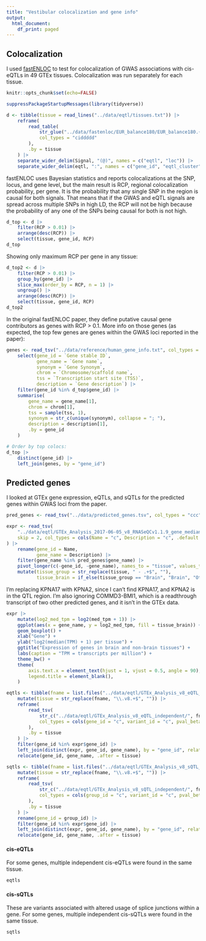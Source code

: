 ```yaml
---
title: "Vestibular colocalization and gene info"
output:
  html_document:
    df_print: paged
---
```


## Colocalization

I used [fastENLOC](https://github.com/xqwen/fastenloc) to test for colocalization of GWAS associations with cis-eQTLs in 49 GTEx tissues. Colocalization was run separately for each tissue.

```r
knitr::opts_chunk$set(echo=FALSE)
```

```r
suppressPackageStartupMessages(library(tidyverse))

d <- tibble(tissue = read_lines("../data/eqtl/tissues.txt")) |>
    reframe(
        read_table(
            str_glue("../data/fastenloc/EUR_balance180/EUR_balance180.{tissue}.enloc.sig.out"),
            col_types = "ciddddd"
        ),
        .by = tissue
    ) |>
    separate_wider_delim(Signal, "(@)", names = c("eqtl", "loc")) |>
    separate_wider_delim(eqtl, ":", names = c("gene_id", "eqtl_cluster"))
```

fastENLOC uses Bayesian statistics and reports colocalizations at the SNP, locus, and gene level, but the main result is RCP, regional colocalization probability, per gene. It is the probability that any single SNP in the region is causal for both signals. That means that if the GWAS and eQTL signals are spread across multiple SNPs in high LD, the RCP will not be high because the probability of any one of the SNPs being causal for both is not high.

```r
d_top <- d |>
    filter(RCP > 0.01) |>
    arrange(desc(RCP)) |>
    select(tissue, gene_id, RCP)
d_top
```

Showing only maximum RCP per gene in any tissue:

```r
d_top2 <- d |>
    filter(RCP > 0.01) |>
    group_by(gene_id) |>
    slice_max(order_by = RCP, n = 1) |>
    ungroup() |>
    arrange(desc(RCP)) |>
    select(tissue, gene_id, RCP)
d_top2
```

In the original fastENLOC paper, they define putative causal gene contributors as genes with RCP > 0.1. More info on those genes (as expected, the top few genes are genes within the GWAS loci reported in the paper):

<!-- https://exphewas.statgen.org/v1/gene/ENSG00000204682 -->
<!-- https://exphewas.statgen.org/v1/gene/ENSG00000078403 -->
<!-- https://exphewas.statgen.org/v1/gene/ENSG00000196653 -->
<!-- https://exphewas.statgen.org/v1/gene/ENSG00000078403 -->
<!-- https://exphewas.statgen.org/v1/gene/ENSG00000180592 -->

<!-- All top continuous variables are BMI related. But I sampled some genes from the data at random and that seems to be a common occurrence. -->

<!-- https://exphewas.statgen.org/v1/gene/ENSG00000170165 -->
<!-- https://exphewas.statgen.org/v1/gene/ENSG00000178222 -->
<!-- https://exphewas.statgen.org/v1/gene/ENSG00000231074 -->
<!-- https://exphewas.statgen.org/v1/gene/ENSG00000139323 -->
<!-- https://exphewas.statgen.org/v1/gene/ENSG00000163807 -->
<!-- https://exphewas.statgen.org/v1/gene/ENSG00000230641 -->

```r
genes <- read_tsv("../data/reference/human_gene_info.txt", col_types = "cciicccc") |>
    select(gene_id = `Gene stable ID`,
           gene_name = `Gene name`,
           synonym = `Gene Synonym`,
           chrom = `Chromosome/scaffold name`,
           tss = `Transcription start site (TSS)`,
           description = `Gene description`) |>
    filter(gene_id %in% d_top$gene_id) |>
    summarise(
        gene_name = gene_name[1],
        chrom = chrom[1],
        tss = sample(tss, 1),
        synonym = str_c(unique(synonym), collapse = "; "),
        description = description[1],
        .by = gene_id
    )

# Order by top colocs:
d_top |>
    distinct(gene_id) |>
    left_join(genes, by = "gene_id")
```

## Predicted genes

I looked at GTEx gene expression, eQTLs, and sQTLs for the predicted genes within GWAS loci from the paper.

```r
pred_genes <- read_tsv("../data/predicted_genes.tsv", col_types = "ccc")

expr <- read_tsv(
    "../data/eqtl/GTEx_Analysis_2017-06-05_v8_RNASeQCv1.1.9_gene_median_tpm.gct.gz",
    skip = 2, col_types = cols(Name = "c", Description = "c", .default = "d")
) |>
    rename(gene_id = Name,
           gene_name = Description) |>
    filter(gene_name %in% pred_genes$gene_name) |>
    pivot_longer(c(-gene_id, -gene_name), names_to = "tissue", values_to = "med_tpm") |>
    mutate(tissue_group = str_replace(tissue, " - .+$", ""),
           tissue_brain = if_else(tissue_group == "Brain", "Brain", "Other"))
```

I'm replacing KPNA17 with KPNA2, since I can't find KPNA17, and KPNA2 is in the QTL region. I'm also ignoring COMMD3-BMI1, which is a readthrough transcript of two other predicted genes, and it isn't in the GTEx data.

```r
expr |>
    mutate(log2_med_tpm = log2(med_tpm + 1)) |>
    ggplot(aes(x = gene_name, y = log2_med_tpm, fill = tissue_brain)) +
    geom_boxplot() +
    xlab("Gene") +
    ylab("log2(median(TPM) + 1) per tissue") +
    ggtitle("Expression of genes in brain and non-brain tissues") +
    labs(caption = "TPM = transcripts per million") +
    theme_bw() +
    theme(
        axis.text.x = element_text(hjust = 1, vjust = 0.5, angle = 90),
        legend.title = element_blank(),
    )
```

```r
eqtls <- tibble(fname = list.files("../data/eqtl/GTEx_Analysis_v8_eQTL_independent/")) |>
    mutate(tissue = str_replace(fname, "\\.v8.+$", "")) |>
    reframe(
        read_tsv(
            str_c("../data/eqtl/GTEx_Analysis_v8_eQTL_independent/", fname),
            col_types = cols(gene_id = "c", variant_id = "c", pval_beta = "d", .default = "-")
        ),
        .by = tissue
    ) |>
    filter(gene_id %in% expr$gene_id) |>
    left_join(distinct(expr, gene_id, gene_name), by = "gene_id", relationship = "many-to-one") |>
    relocate(gene_id, gene_name, .after = tissue)

sqtls <- tibble(fname = list.files("../data/eqtl/GTEx_Analysis_v8_sQTL_independent/")) |>
    mutate(tissue = str_replace(fname, "\\.v8.+$", "")) |>
    reframe(
        read_tsv(
            str_c("../data/eqtl/GTEx_Analysis_v8_sQTL_independent/", fname),
            col_types = cols(group_id = "c", variant_id = "c", pval_beta = "d", .default = "-")
        ),
        .by = tissue
    ) |>
    rename(gene_id = group_id) |>
    filter(gene_id %in% expr$gene_id) |>
    left_join(distinct(expr, gene_id, gene_name), by = "gene_id", relationship = "many-to-one") |>
    relocate(gene_id, gene_name, .after = tissue)
```

#### cis-eQTLs

For some genes, multiple independent cis-eQTLs were found in the same tissue.

```r
eqtls
```

#### cis-sQTLs

These are variants associated with altered usage of splice junctions within a gene. For some genes, multiple independent cis-sQTLs were found in the same tissue.

```r
sqtls
```
